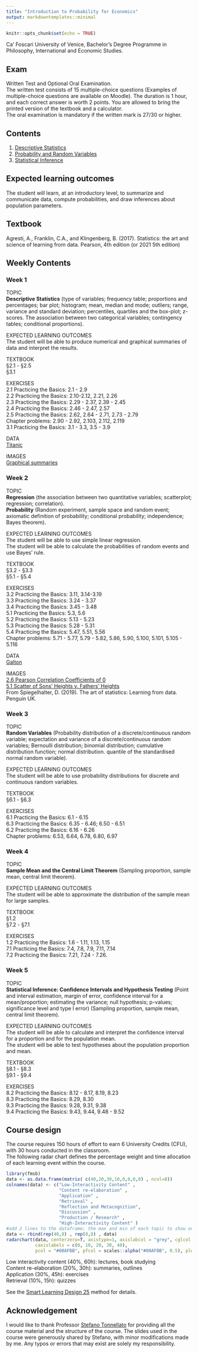 ```yaml
---
title: "Introduction to Probability for Economics"
output: markdowntemplates::minimal
---
```


```r
knitr::opts_chunk$set(echo = TRUE)
```

Ca' Foscari University of Venice, Bachelor's Degree Programme in Philosophy, International and Economic Studies. 

## Exam

Written Test and Optional Oral Examination. <br>
The written test consists of 15 multiple-choice questions (Examples of multiple-choice questions are available on Moodle). The duration is 1 hour, and each correct answer is worth 2 points. You are allowed to bring the printed version of the textbook and a calculator. <br>
The oral examination is mandatory if the written mark is 27/30 or higher.


## Contents

1. [Descriptive Statistics](docs/1_descriptive.pdf)
2. [Probability and Random Variables](docs/2_probability.pdf)
3. [Statistical Inference](docs/3_inference.pdf)

## Expected learning outcomes

The student will learn, at an introductory level, to summarize and communicate data, compute probabilities, and draw inferences about population parameters.


## Textbook

Agresti, A., Franklin, C.A., and Klingenberg,
B. (2017). Statistics: the art and science of learning from
data. Pearson, 4th edition (or 2021 5th edition)

## Weekly Contents

### Week 1

TOPIC <br> 
**Descriptive Statistics** (type of variables; frequency table; proportions and percentages; bar plot; histogram; mean, median and mode; outliers; range, variance and standard deviation; percentiles, quartiles and the box-plot; z-scores. The association between two categorical variables; contingency tables; conditional proportions).

EXPECTED LEARNING OUTCOMES <br> 
The student will be able to produce numerical and graphical summaries of data and interpret the results.

TEXTBOOK <br> 
§2.1 - §2.5 <br> 
§3.1

EXERCISES <br> 
2.1 Practicing the Basics: 2.1 - 2.9 <br> 
2.2 Practicing the Basics: 2.10-2.12, 2.21, 2.26 <br> 
2.3 Practicing the Basics: 2.29 - 2.37, 2.39 - 2.45 <br> 
2.4 Practicing the Basics: 2.46 - 2.47, 2.57 <br> 
2.5 Practicing the Basics: 2.62, 2.64 - 2.71, 2.73 - 2.79 <br> 
Chapter problems: 2.90 - 2.92, 2.103, 2.112, 2.119 <br> 
3.1 Practicing the Basics: 3.1 - 3.3, 3.5 - 3.9 <br> 

DATA <br>
[Titanic](https://github.com/aldosolari/IPE/blob/main/docs/titanic.csv)

IMAGES <br>
[Graphical summaries](docs/images_titanic.pdf) <br>

### Week 2

TOPIC <br> 
**Regression** (the association between two quantitative variables; scatterplot; regression; correlation). <br>
**Probability** (Random experiment, sample space and random event; axiomatic definition of probability; conditional probability; independence; Bayes theorem).

EXPECTED LEARNING OUTCOMES <br> 
The student will be able to use simple linear regression. <br> 
The student will be able to calculate the probabilities of random events and use Bayes' rule. <br> 

TEXTBOOK <br> 
§3.2 - §3.3 <br> 
§5.1 - §5.4

EXERCISES <br> 
3.2 Practicing the Basics: 3.11, 3.14-3.19 <br> 
3.3 Practicing the Basics: 3.24 - 3.37 <br> 
3.4 Practicing the Basics: 3.45 - 3.48 <br> 
5.1 Practicing the Basics: 5.3, 5.6 <br> 
5.2 Practicing the Basics: 5.13 - 5.23 <br> 
5.3 Practicing the Basics: 5.28 - 5.31 <br> 
5.4 Practicing the Basics: 5.47, 5.51, 5.56 <br> 
Chapter problems: 5.71 - 5.77, 5.79 - 5.82, 5.86, 5.90, 5.100, 5.101, 5.105 - 5.116 <br> 


DATA <br>
[Galton](https://www.randomservices.org/random/data/Galton.html)

IMAGES <br>
[2.6 Pearson Correlation Coefficients of 0](docs/image_correlation.pdf) <br>
[5.1 Scatter of Sons’ Heights v. Fathers’ Heights](docs/image_galton.pdf) <br>
From Spiegelhalter, D. (2019). The art of statistics: Learning from data. Penguin UK.


### Week 3

TOPIC <br> 
**Random Variables** (Probability distribution of a discrete/continuous random variable; expectation and variance of a discrete/continuous random variables; Bernoulli distribution; binomial distribution; cumulative distribution function; normal distribution. quantile of the standardised normal random variable).


EXPECTED LEARNING OUTCOMES <br> 
The student will be able to use probability distributions for discrete and continuous random variables.

TEXTBOOK <br> 
§6.1 - §6.3

EXERCISES <br> 
6.1 Practicing the Basics: 6.1 - 6.15 <br>
6.3 Practicing the Basics: 6.35 - 6.46; 6.50 - 6.51 <br>
6.2 Practicing the Basics: 6.16 - 6.26 <br>
Chapter problems: 6.53, 6.64, 6.78, 6.80, 6.97 <br>

### Week 4

TOPIC <br> 
**Sample Mean and the Central Limit Theorem** (Sampling proportion, sample mean, central limit theorem).

EXPECTED LEARNING OUTCOMES <br> 
The student will be able to approximate the distribution of the sample mean for large samples.

TEXTBOOK <br> 
§1.2 <br>
§7.2 - §7.1 <br>

EXERCISES <br> 
1.2 Practicing the Basics: 1.6 - 1.11, 1.13, 1.15 <br> 
7.1 Practicing the Basics: 7.4, 7.8, 7.9, 7.11, 7.14 <br> 
7.2 Practicing the Basics: 7.21, 7.24 - 7.26. <br> 

### Week 5

TOPIC <br> 
**Statistical Inference: Confidence Intervals and Hypothesis Testing** (Point and interval estimation, margin of error, confidence interval for a mean/proportion; estimating the variance; null hypothesis; p-values; significance level and type I error) (Sampling proportion, sample mean, central limit theorem).

EXPECTED LEARNING OUTCOMES <br> 
The student will be able to calculate and interpret the confidence interval for a proportion and for the population mean. <br>
The student will be able to test hypotheses about the population proportion and mean.

TEXTBOOK <br> 
§8.1 - §8.3 <br>
§9.1 - §9.4 <br>

EXERCISES <br> 
8.2 Practicing the Basics: 8.12 - 8.17, 8.19, 8.23 <br>
8.3 Practicing the Basics: 8.29, 8.30 <br>
9.3 Practicing the Basics: 9.28, 9.31, 9.38 <br>
9.4 Practicing the Basics: 9.43, 9.44, 9.48 - 9.52 <br>

## Course design

The course requires 150 hours of effort to earn 6 University Credits (CFU), with 30 hours conducted in the classroom.  <br> 
The following radar chart defines the percentage weight and time allocation of each learning event within the course.

```r
library(fmsb)
data <- as.data.frame(matrix( c(40,20,30,10,0,0,0,0) , ncol=8))
colnames(data) <- c("Low-Interactivity Content" , 
                    "Content re-elaboration" ,
                    "Application" , 
                    "Retrieval" , 
                    "Reflection and Metacognition", 
                    "Discussion" ,
                    "Production / Research" , 
                    "High-Interactivity Content" )
#add 2 lines to the dataframe: the max and min of each topic to show on the plot
data <- rbind(rep(40,8) , rep(0,8) , data)
radarchart(data, centerzero=T, axistype=1, axislabcol = "grey", cglcol = "grey", cglty = 1, cglwd = 0.8,
           caxislabels = c(0, 10, 20, 30, 40),
           pcol = "#00AFBB", pfcol = scales::alpha("#00AFBB", 0.5), plwd = 2, plty = 1)
```

Low interactivity content (40%, 60h): lectures, book studying <br>
Content re-elaboration (20%, 30h): summaries, outlines <br>
Application (30%, 45h): exercises <br>
Retrieval (10%, 15h): quizzes <br>

See the [Smart Learning Design 25](https://www.metid.polimi.it/en/)  method for details.

## Acknowledgement

I would like to thank Professor [Stefano Tonnellato](https://www.unive.it/data/persone/5592702) for providing all the course material and the structure of the course. The slides used in the course were generously shared by Stefano, with minor modifications made by me. Any typos or errors that may exist are solely my responsibility.